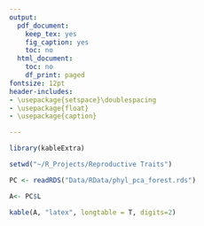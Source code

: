 ```yaml
---
output:
  pdf_document:
    keep_tex: yes
    fig_caption: yes
    toc: no
  html_document:
    toc: no
    df_print: paged
fontsize: 12pt
header-includes:
- \usepackage{setspace}\doublespacing
- \usepackage{float}
- \usepackage{caption}

---
```

\captionsetup[figure]{labelformat=empty}
\captionsetup[table]{labelformat=empty}

```r
library(kableExtra)

setwd("~/R_Projects/Reproductive Traits")

PC <- readRDS("Data/RData/phyl_pca_forest.rds")

A<- PC$L

kable(A, "latex", longtable = T, digits=2)

```